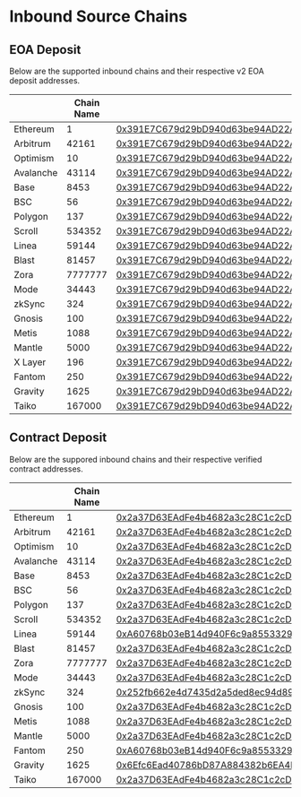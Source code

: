 # Inbound Source Chains

## EOA Deposit

Below are the supported inbound chains and their respective v2 EOA deposit addresses.

| <th className="whitespace-nowrap">Chain Name</th> | <th className="whitespace-nowrap">Native ID</th> | <th className="whitespace-nowrap">Contract Address</th>                                                                          |
| ------------------------------------------------- | ------------------------------------------------ | -------------------------------------------------------------------------------------------------------------------------------- |
| Ethereum                                          | 1                                                | [0x391E7C679d29bD940d63be94AD22A25d25b5A604](https://etherscan.io/address/0x391E7C679d29bD940d63be94AD22A25d25b5A604)            |
| Arbitrum                                          | 42161                                            | [0x391E7C679d29bD940d63be94AD22A25d25b5A604](https://arbiscan.io/address/0x391E7C679d29bD940d63be94AD22A25d25b5A604)             |
| Optimism                                          | 10                                               | [0x391E7C679d29bD940d63be94AD22A25d25b5A604](https://optimistic.etherscan.io/address/0x391E7C679d29bD940d63be94AD22A25d25b5A604) |
| Avalanche                                         | 43114                                            | [0x391E7C679d29bD940d63be94AD22A25d25b5A604](https://snowtrace.io/address/0x391E7C679d29bD940d63be94AD22A25d25b5A604)            |
| Base                                              | 8453                                             | [0x391E7C679d29bD940d63be94AD22A25d25b5A604](https://basescan.org/address/0x391E7C679d29bD940d63be94AD22A25d25b5A604)            |
| BSC                                               | 56                                               | [0x391E7C679d29bD940d63be94AD22A25d25b5A604](https://bscscan.com/address/0x391E7C679d29bD940d63be94AD22A25d25b5A604)             |
| Polygon                                           | 137                                              | [0x391E7C679d29bD940d63be94AD22A25d25b5A604](https://polygonscan.com/address/0x391E7C679d29bD940d63be94AD22A25d25b5A604)         |
| Scroll                                            | 534352                                           | [0x391E7C679d29bD940d63be94AD22A25d25b5A604](https://scrollscan.com/address/0x391E7C679d29bD940d63be94AD22A25d25b5A604)          |
| Linea                                             | 59144                                            | [0x391E7C679d29bD940d63be94AD22A25d25b5A604](https://lineascan.build/address/0x391E7C679d29bD940d63be94AD22A25d25b5A604)         |
| Blast                                             | 81457                                            | [0x391E7C679d29bD940d63be94AD22A25d25b5A604](https://blastscan.io/address/0x391E7C679d29bD940d63be94AD22A25d25b5A604)            |
| Zora                                              | 7777777                                          | [0x391E7C679d29bD940d63be94AD22A25d25b5A604](https://explorer.zora.energy/address/0x391E7C679d29bD940d63be94AD22A25d25b5A604)    |
| Mode                                              | 34443                                            | [0x391E7C679d29bD940d63be94AD22A25d25b5A604](https://modescan.io/address/0x391E7C679d29bD940d63be94AD22A25d25b5A604)             |
| zkSync                                            | 324                                              | [0x391E7C679d29bD940d63be94AD22A25d25b5A604](https://explorer.zksync.io/address/0x391E7C679d29bD940d63be94AD22A25d25b5A604)      |
| Gnosis                                            | 100                                              | [0x391E7C679d29bD940d63be94AD22A25d25b5A604](https://gnosisscan.io/address/0x391E7C679d29bD940d63be94AD22A25d25b5A604)           |
| Metis                                             | 1088                                             | [0x391E7C679d29bD940d63be94AD22A25d25b5A604](https://explorer.metis.io/address/0x391E7C679d29bD940d63be94AD22A25d25b5A604)       |
| Mantle                                            | 5000                                             | [0x391E7C679d29bD940d63be94AD22A25d25b5A604](https://explorer.mantle.xyz/address/0x391E7C679d29bD940d63be94AD22A25d25b5A604)     |
| X Layer                                           | 196                                              | [0x391E7C679d29bD940d63be94AD22A25d25b5A604](https://www.oklink.com/xlayer/address/0x391E7C679d29bD940d63be94AD22A25d25b5A604)   |
| Fantom                                            | 250                                              | [0x391E7C679d29bD940d63be94AD22A25d25b5A604](https://ftmscan.com/address/0x391E7C679d29bD940d63be94AD22A25d25b5A604)             |
| Gravity                                           | 1625                                             | [0x391E7C679d29bD940d63be94AD22A25d25b5A604](https://explorer.gravity.xyz/address/0x391E7C679d29bD940d63be94AD22A25d25b5A604)    |
| Taiko                                             | 167000                                           | [0x391E7C679d29bD940d63be94AD22A25d25b5A604](https://explorer.mantle.xyz/address/0x391E7C679d29bD940d63be94AD22A25d25b5A604)     |

## Contract Deposit

Below are the suppored inbound chains and their respective verified contract addresses.

| <th className="whitespace-nowrap">Chain Name</th> | <th className="whitespace-nowrap">Native ID</th> | <th className="whitespace-nowrap">Contract Address</th>                                                                          |
| ------------------------------------------------- | ------------------------------------------------ | -------------------------------------------------------------------------------------------------------------------------------- |
| Ethereum                                          | 1                                                | [0x2a37D63EAdFe4b4682a3c28C1c2cD4F109Cc2762](https://etherscan.io/address/0x2a37D63EAdFe4b4682a3c28C1c2cD4F109Cc2762)            |
| Arbitrum                                          | 42161                                            | [0x2a37D63EAdFe4b4682a3c28C1c2cD4F109Cc2762](https://arbiscan.io/address/0x2a37D63EAdFe4b4682a3c28C1c2cD4F109Cc2762)             |
| Optimism                                          | 10                                               | [0x2a37D63EAdFe4b4682a3c28C1c2cD4F109Cc2762](https://optimistic.etherscan.io/address/0x2a37D63EAdFe4b4682a3c28C1c2cD4F109Cc2762) |
| Avalanche                                         | 43114                                            | [0x2a37D63EAdFe4b4682a3c28C1c2cD4F109Cc2762](https://snowtrace.io/address/0x2a37D63EAdFe4b4682a3c28C1c2cD4F109Cc2762)            |
| Base                                              | 8453                                             | [0x2a37D63EAdFe4b4682a3c28C1c2cD4F109Cc2762](https://basescan.org/address/0x2a37D63EAdFe4b4682a3c28C1c2cD4F109Cc2762)            |
| BSC                                               | 56                                               | [0x2a37D63EAdFe4b4682a3c28C1c2cD4F109Cc2762](https://bscscan.com/address/0x2a37D63EAdFe4b4682a3c28C1c2cD4F109Cc2762)             |
| Polygon                                           | 137                                              | [0x2a37D63EAdFe4b4682a3c28C1c2cD4F109Cc2762](https://polygonscan.com/address/0x2a37D63EAdFe4b4682a3c28C1c2cD4F109Cc2762)         |
| Scroll                                            | 534352                                           | [0x2a37D63EAdFe4b4682a3c28C1c2cD4F109Cc2762](https://scrollscan.com/address/0x2a37D63EAdFe4b4682a3c28C1c2cD4F109Cc2762)          |
| Linea                                             | 59144                                            | [0xA60768b03eB14d940F6c9a8553329B7F9037C91b](https://lineascan.build/address/0xA60768b03eB14d940F6c9a8553329B7F9037C91b)         |
| Blast                                             | 81457                                            | [0x2a37D63EAdFe4b4682a3c28C1c2cD4F109Cc2762](https://blastscan.io/address/0x2a37D63EAdFe4b4682a3c28C1c2cD4F109Cc2762)            |
| Zora                                              | 7777777                                          | [0x2a37D63EAdFe4b4682a3c28C1c2cD4F109Cc2762](https://explorer.zora.energy/address/0x2a37D63EAdFe4b4682a3c28C1c2cD4F109Cc2762)    |
| Mode                                              | 34443                                            | [0x2a37D63EAdFe4b4682a3c28C1c2cD4F109Cc2762](https://modescan.io/address/0x2a37D63EAdFe4b4682a3c28C1c2cD4F109Cc2762)             |
| zkSync                                            | 324                                              | [0x252fb662e4d7435d2a5ded8ec94d8932cf76c178](https://explorer.zksync.io/address/0x252fb662e4d7435d2a5ded8ec94d8932cf76c178)      |
| Gnosis                                            | 100                                              | [0x2a37D63EAdFe4b4682a3c28C1c2cD4F109Cc2762](https://gnosisscan.io/address/0x2a37D63EAdFe4b4682a3c28C1c2cD4F109Cc2762)           |
| Metis                                             | 1088                                             | [0x2a37D63EAdFe4b4682a3c28C1c2cD4F109Cc2762](https://explorer.metis.io/address/0x2a37D63EAdFe4b4682a3c28C1c2cD4F109Cc2762)       |
| Mantle                                            | 5000                                             | [0x2a37D63EAdFe4b4682a3c28C1c2cD4F109Cc2762](https://explorer.mantle.xyz/address/0x2a37D63EAdFe4b4682a3c28C1c2cD4F109Cc2762)     |
| Fantom                                            | 250                                              | [0xA60768b03eB14d940F6c9a8553329B7F9037C91b](https://ftmscan.com/address/0xA60768b03eB14d940F6c9a8553329B7F9037C91b)             |
| Gravity                                           | 1625                                             | [0x6Efc6Ead40786bD87A884382b6EA4BcA3C985e99](https://explorer.gravity.xyz/address/0x6Efc6Ead40786bD87A884382b6EA4BcA3C985e99)    |
| Taiko                                             | 167000                                           | [0x2a37D63EAdFe4b4682a3c28C1c2cD4F109Cc2762](https://explorer.mantle.xyz/address/0x2a37D63EAdFe4b4682a3c28C1c2cD4F109Cc2762)     |
